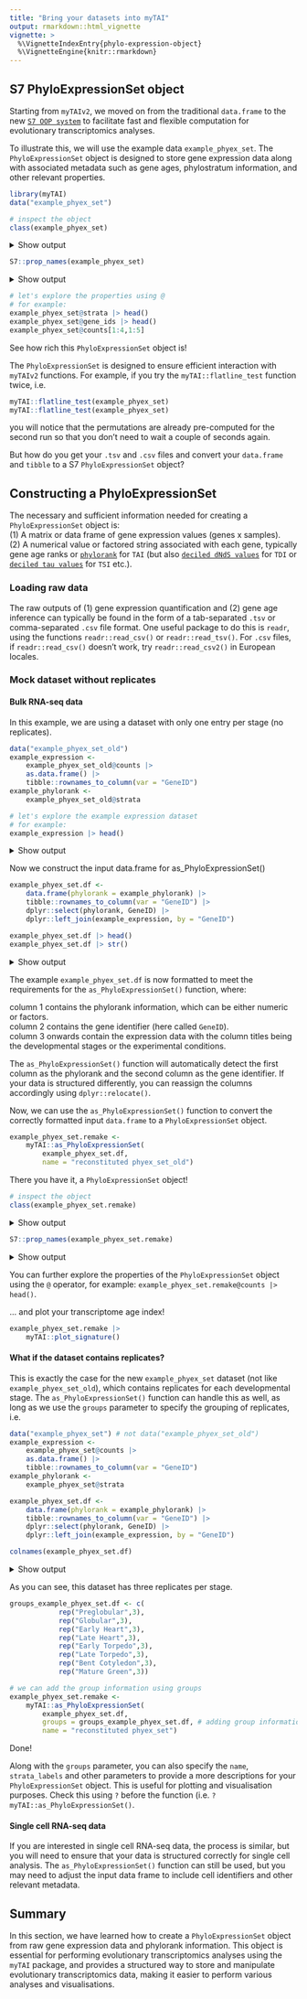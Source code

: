 ```yaml
---
title: "Bring your datasets into myTAI"
output: rmarkdown::html_vignette
vignette: >
  %\VignetteIndexEntry{phylo-expression-object}
  %\VignetteEngine{knitr::rmarkdown}
---
```


## S7 PhyloExpressionSet object

Starting from `myTAIv2`, we moved on from the traditional `data.frame` to the new [`S7 OOP system`](https://rconsortium.github.io/S7/) to facilitate fast and flexible computation for evolutionary transcriptomics analyses.

To illustrate this, we will use the example data `example_phyex_set`. The `PhyloExpressionSet` object is designed to store gene expression data along with associated metadata such as gene ages, phylostratum information, and other relevant properties.

```r
library(myTAI)
data("example_phyex_set")
```

```r
# inspect the object
class(example_phyex_set)
```

<details> <summary>Show output</summary>
```r
class(example_phyex_set)
```
</details>

```r
S7::prop_names(example_phyex_set)
```
<details> <summary>Show output</summary>
```r
S7::prop_names(example_phyex_set)
```
</details>

```r
# let's explore the properties using @
# for example:
example_phyex_set@strata |> head()
example_phyex_set@gene_ids |> head()
example_phyex_set@counts[1:4,1:5]
```

See how rich this `PhyloExpressionSet` object is!

The `PhyloExpressionSet` is designed to ensure efficient interaction with `myTAIv2` functions. For example, if you try the `myTAI::flatline_test` function twice, i.e.

```r
myTAI::flatline_test(example_phyex_set)
myTAI::flatline_test(example_phyex_set)
``` 

you will notice that the permutations are already pre-computed for the second run so that you don't need to wait a couple of seconds again.

But how do you get your `.tsv` and `.csv` files and convert your `data.frame` and `tibble` to a S7 `PhyloExpressionSet` object?

## Constructing a PhyloExpressionSet

The necessary and sufficient information needed for creating a `PhyloExpressionSet` object is:  
(1) A matrix or data frame of gene expression values (genes x samples).  
(2) A numerical value or factored string associated with each gene, typically gene age ranks or [`phylorank`](articles/phylostratigraphy.html) for `TAI` (but also [`deciled dNdS values`](articles/other_strata.html) for `TDI` or [`deciled tau values`](articles/other_strata.html) for `TSI` etc.).

### Loading raw data

The raw outputs of (1) gene expression quantification and (2) gene age inference can typically be found in the form of a tab-separated `.tsv` or comma-separated `.csv` file format. One useful package to do this is `readr`, using the functions `readr::read_csv()` or `readr::read_tsv()`. For `.csv` files, if `readr::read_csv()` doesn't work, try `readr::read_csv2()` in European locales.

### Mock dataset without replicates

#### Bulk RNA-seq data

In this example, we are using a dataset with only one entry per stage (no replicates).

```r
data("example_phyex_set_old")
example_expression <- 
    example_phyex_set_old@counts |> 
    as.data.frame() |> 
    tibble::rownames_to_column(var = "GeneID")
example_phylorank <-
    example_phyex_set_old@strata
```

```r
# let's explore the example expression dataset
# for example:
example_expression |> head()
```

<details> <summary>Show output</summary>
```r
example_expression |> head()
```
As you can see, there is one column as the gene identifier and the rest of the columns are the expression values for each developmental stage. Instead of developmental stage, one can also use experimental conditions, e.g. `control`, `treatment`, etc.
</details>
 
Now we construct the input data.frame for as_PhyloExpressionSet()

```r
example_phyex_set.df <-
    data.frame(phylorank = example_phylorank) |>
    tibble::rownames_to_column(var = "GeneID") |>
    dplyr::select(phylorank, GeneID) |>
    dplyr::left_join(example_expression, by = "GeneID")
```

```r
example_phyex_set.df |> head()
example_phyex_set.df |> str()
```

<details> <summary>Show output</summary>
```r
example_phyex_set.df |> head()
example_phyex_set.df |> str()
```
</details>

The example `example_phyex_set.df` is now formatted to meet the requirements for the `as_PhyloExpressionSet()` function, where: 

::: {.important}
column 1 contains the phylorank information, which can be either numeric or factors.  
column 2 contains the gene identifier (here called `GeneID`).  
column 3 onwards contain the expression data with the column titles being the developmental stages or the experimental conditions.
:::



::: {.tip}
The `as_PhyloExpressionSet()` function will automatically detect the first column as the phylorank and the second column as the gene identifier. If your data is structured differently, you can reassign the columns accordingly using `dplyr::relocate()`.
:::

Now, we can use the `as_PhyloExpressionSet()` function to convert the correctly formatted input `data.frame` to a `PhyloExpressionSet` object.

```r
example_phyex_set.remake <- 
    myTAI::as_PhyloExpressionSet(
        example_phyex_set.df,
        name = "reconstituted phyex_set_old")
```

There you have it, a `PhyloExpressionSet` object!

```r
# inspect the object
class(example_phyex_set.remake)
```

<details> <summary>Show output</summary>
```r
class(example_phyex_set.remake)
```
</details>

```r
S7::prop_names(example_phyex_set.remake)
```

<details> <summary>Show output</summary>
```r
S7::prop_names(example_phyex_set.remake)
```
</details>

You can further explore the properties of the `PhyloExpressionSet` object using the `@` operator, for example: `example_phyex_set.remake@counts |> head()`.

... and plot your transcriptome age index!

```r
example_phyex_set.remake |> 
    myTAI::plot_signature()
```


#### What if the dataset contains replicates?

This is exactly the case for the new `example_phyex_set` dataset (not like `example_phyex_set_old`), which contains replicates for each developmental stage. The `as_PhyloExpressionSet()` function can handle this as well, as long as we use the `groups` parameter to specify the grouping of replicates, i.e.

```r
data("example_phyex_set") # not data("example_phyex_set_old")
example_expression <- 
    example_phyex_set@counts |> 
    as.data.frame() |> 
    tibble::rownames_to_column(var = "GeneID")
example_phylorank <-
    example_phyex_set@strata

example_phyex_set.df <-
    data.frame(phylorank = example_phylorank) |>
    tibble::rownames_to_column(var = "GeneID") |>
    dplyr::select(phylorank, GeneID) |>
    dplyr::left_join(example_expression, by = "GeneID")
```

```r
colnames(example_phyex_set.df)
```
<details> <summary>Show output</summary>
```r
colnames(example_phyex_set.df)
```
</details>

As you can see, this dataset has three replicates per stage.

```r
groups_example_phyex_set.df <- c(
            rep("Preglobular",3), 
            rep("Globular",3), 
            rep("Early Heart",3), 
            rep("Late Heart",3), 
            rep("Early Torpedo",3), 
            rep("Late Torpedo",3), 
            rep("Bent Cotyledon",3), 
            rep("Mature Green",3))

# we can add the group information using groups
example_phyex_set.remake <- 
    myTAI::as_PhyloExpressionSet(
        example_phyex_set.df,
        groups = groups_example_phyex_set.df, # adding group information here
        name = "reconstituted phyex_set")
```

Done!

::: {.tip}
Along with the `groups` parameter, you can also specify the `name`, `strata_labels` and other parameters to provide a more descriptions for your `PhyloExpressionSet` object. This is useful for plotting and visualisation purposes. Check this using `?` before the function (i.e. `?myTAI::as_PhyloExpressionSet()`.
:::

#### Single cell RNA-seq data

If you are interested in single cell RNA-seq data, the process is similar, but you will need to ensure that your data is structured correctly for single cell analysis. The `as_PhyloExpressionSet()` function can still be used, but you may need to adjust the input data frame to include cell identifiers and other relevant metadata.

## Summary

In this section, we have learned how to create a `PhyloExpressionSet` object from raw gene expression data and phylorank information. This object is essential for performing evolutionary transcriptomics analyses using the `myTAI` package, and provides a structured way to store and manipulate evolutionary transcriptomics data, making it easier to perform various analyses and visualisations.
